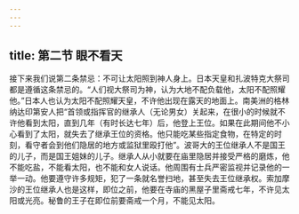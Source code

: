```yaml
---
---
---
```

title: 第二节 眼不看天
---




接下来我们说第二条禁忌：不可让太阳照到神人身上。日本天皇和扎波特克大祭司都是遵循这条禁忌的。“人们视大祭司为神，认为大地不配负载他，太阳不配照耀他。”日本人也认为太阳不配照耀天皇，不许他出现在露天的地面上。南美洲的格林纳达印第安人把“首领或指挥官的继承人（无论男女）关起来，在很小的时候就不许他看到太阳，直到几年（有时长达七年）后，他登上王位。如果在此期间他不小心看到了太阳，就失去了继承王位的资格。他只能吃某些指定食物，在特定的时刻，看守者会到他们隐居的地方或监狱里殴打他”。波哥大的王位继承人不是国王的儿子，而是国王姐妹的儿子。继承人从小就要在庙里隐居并接受严格的磨炼，他不能吃盐，不能看太阳，也不能和女人说话。他周围有士兵严密监视并记录他的一举一动。他要遵守许多规矩，犯了一条就名誉扫地，甚至失去王位继承权。索加摩沙的王位继承人也是这样，即位之前，他要在寺庙的黑屋子里斋戒七年，不许见太阳或光亮。秘鲁的王子在即位前要斋戒一个月，不能见太阳。